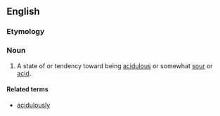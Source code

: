 ==English==

===Etymology===
{{suffix|en|acidulous|ness}}

===Noun===
{{en-noun|-}}

# A state of or tendency toward being [[acidulous]] or somewhat [[sour]] or [[acid]].

====Related terms====
* [[acidulously]]